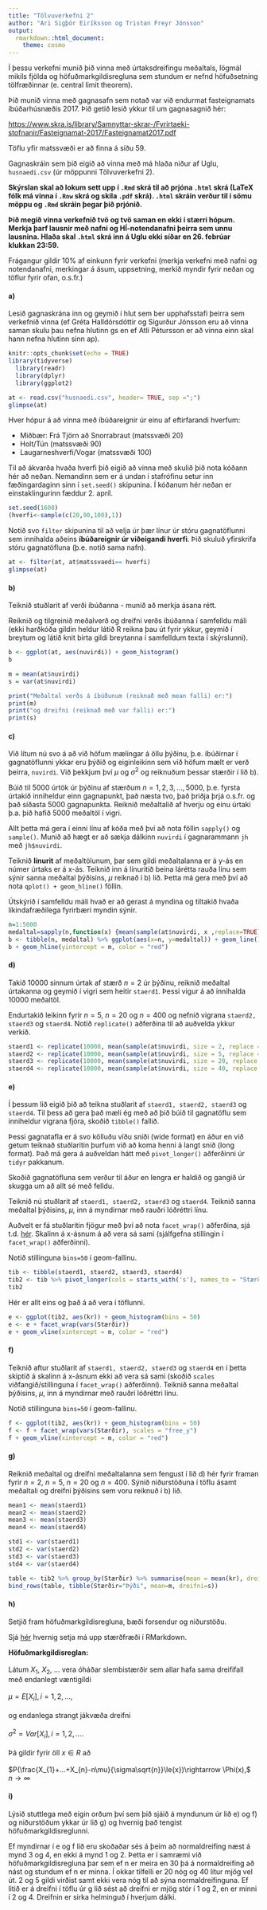 ```yaml
---
title: "Tölvuverkefni 2"
author: "Ari Sigþór Eiríksson og Tristan Freyr Jónsson"
output: 
  rmarkdown::html_document:
    theme: cosmo
---
```


Í þessu verkefni munið þið vinna með úrtaksdreifingu meðaltals,
lögmál mikils fjölda og höfuðmarkgildisregluna sem stundum er nefnd höfuðsetning tölfræðinnar (e. central limit theorem).

Þið munið vinna með gagnasafn sem notað var við endurmat fasteignamats íbúðarhúsnæðis 2017. Þið getið lesið ykkur til um gagnasagnið hér:

<https://www.skra.is/library/Samnyttar-skrar-/Fyrirtaeki-stofnanir/Fasteignamat-2017/Fasteignamat2017.pdf>

Töflu yfir matssvæði er að finna á síðu 59.

Gagnaskráin sem þið eigið að vinna með má hlaða niður af Uglu, `husnaedi.csv` (úr möppunni Tölvuverkefni 2).

**Skýrslan skal að lokum sett upp í ` .Rmd ` skrá til að prjóna ` .html ` skrá (LaTeX fólk má vinna í ` .Rnw ` skrá og skila ` .pdf ` skrá).
` .html ` skráin verður til í sömu möppu og ` .Rmd ` skráin þegar þið prjónið.**

**Þið megið vinna verkefnið tvö og tvö saman en ekki í stærri hópum.
Merkja þarf lausnir með nafni og HÍ-notendanafni þeirra sem unnu lausnina.
Hlaða skal ` .html ` skrá inn á Uglu ekki síðar en 26. febrúar klukkan 23:59.**

Frágangur gildir 10% af einkunn fyrir verkefni
(merkja verkefni með nafni og notendanafni, merkingar á ásum, uppsetning, merkið myndir fyrir neðan og töflur fyrir ofan, o.s.fr.) 

#### a)
Lesið gagnaskrána inn og geymið í hlut sem ber upphafsstafi þeirra sem verkefnið vinna
(ef Gréta Halldórsdóttir og Sigurður Jónsson eru að vinna saman skulu þau nefna hlutinn gs en ef Atli Pétursson er að vinna einn skal hann nefna hlutinn sinn ap).

```r
knitr::opts_chunk$set(echo = TRUE)
library(tidyverse)
  library(readr)
  library(dplyr)
  library(ggplot2)
```

```r
at <- read.csv("husnaedi.csv", header= TRUE, sep =";")
glimpse(at)
```

Hver hópur á að vinna með íbúðareignir úr einu af eftirfarandi hverfum:

- Miðbær: Frá Tjörn að Snorrabraut (matssvæði 20)
- Holt/Tún (matssvæði 90)
- Laugarneshverfi/Vogar (matssvæði 100)

Til að ákvarða hvaða hverfi þið eigið að vinna með skulið þið nota kóðann hér að neðan.
Nemandinn sem er á undan í stafrófinu setur inn fæðingardaginn sinn í `set.seed() ` skipunina.
Í kóðanum hér neðan er einstaklingurinn fæddur 2. apríl.
```r
set.seed(1608)
(hverfi<-sample(c(20,90,100),1))
```

Notið svo `filter` skipunina til að velja úr þær línur úr stóru gagnatöflunni sem innihalda aðeins **íbúðareignir úr viðeigandi hverfi**.
Þið skuluð yfirskrifa stóru gagnatöfluna (þ.e. notið sama nafn). 
```r
at <- filter(at, at$matssvaedi== hverfi)
glimpse(at)
```

#### b)
Teiknið stuðlarit af verði íbúðanna - munið að merkja ásana rétt.

Reiknið og tilgreinið meðalverð og dreifni verðs íbúðanna í samfelldu máli
(ekki harðkóða gildin heldur látið R reikna þau út fyrir ykkur, geymið í breytum og látið knit birta gildi breytanna í samfelldum texta í skýrslunni).

```r
b <- ggplot(at, aes(nuvirdi)) + geom_histogram()
b
```

```r
m = mean(at$nuvirdi)
s = var(at$nuvirdi)
```

```r
print("Meðaltal verðs á íbúðunum (reiknað með mean falli) er:")
print(m)
print("og dreifni (reiknað með var falli) er:")
print(s)
```

#### c)
Við lítum nú svo á að við höfum mælingar á öllu þýðinu, þ.e. íbúðirnar í gagnatöflunni ykkar eru þýðið og eiginleikinn sem við höfum mælt er verð þeirra, `nuvirdi`.
Við þekkjum því $\mu$ og $\sigma^2$ og reiknuðum þessar stærðir í lið b). 

Búið til 5000 úrtök úr þýðinu af stærðum $n = 1, 2, 3, \ldots, 5000$,
þ.e. fyrsta úrtakið inniheldur einn gagnapunkt, það næsta tvo, það þriðja þrjá o.s.fr. og það síðasta 5000 gagnapunkta.
Reiknið meðaltalið af hverju og einu úrtaki þ.a. þið hafið 5000 meðaltöl í vigri.

Allt þetta má gera í einni línu af kóða með því að nota föllin `sapply()` og `sample()`.
Munið að hægt er að sækja dálkinn `nuvirdi` í gagnarammann `jh` með `jh$nuvirdi`.

Teiknið **línurit** af meðaltölunum, þar sem gildi meðaltalanna er á y-ás en númer úrtaks er á x-ás.
Teiknið inn á línuritið beina lárétta rauða línu sem sýnir sanna meðaltal þýðisins, $\mu$ reiknað í b) lið.
Þetta má gera með því að nota `qplot() + geom_hline()` föllin.

Útskýrið í samfelldu máli hvað er að gerast á myndina og tiltakið hvaða líkindafræðilega fyrirbæri myndin sýnir.

```r
n=1:5000
medaltal=sapply(n,function(x) {mean(sample(at$nuvirdi, x ,replace=TRUE))})
b <- tibble(n, medaltal) %>% ggplot(aes(x=n, y=medaltal)) + geom_line()
b + geom_hline(yintercept = m, color = "red")

```


#### d)

Takið 10000 sinnum úrtak af stærð $n = 2$ úr þýðinu, reiknið meðaltal úrtakanna og geymið í vigri sem heitir `staerd1`.
Þessi vigur á að innihalda 10000 meðaltöl.

Endurtakið leikinn fyrir $n = 5, \ n = 20$ og $n = 400$ og nefnið vigrana `staerd2, staerd3 ` og ` staerd4`.
Notið `replicate()` aðferðina til að auðvelda ykkur verkið.

```r
staerd1 <- replicate(10000, mean(sample(at$nuvirdi, size = 2, replace = TRUE)))
staerd2 <- replicate(10000, mean(sample(at$nuvirdi, size = 5, replace = TRUE)))
staerd3 <- replicate(10000, mean(sample(at$nuvirdi, size = 20, replace = TRUE)))
staerd4 <- replicate(10000, mean(sample(at$nuvirdi, size = 40, replace = TRUE)))
```


#### e)
Í þessum lið eigið þið að teikna stuðlarit af ` staerd1, staerd2, staerd3 ` og ` staerd4`.
Til þess að gera það mæli ég með að þið búið til gagnatöflu sem inniheldur vigrana fjóra, skoðið `tibble()` fallið.

Þessi gagnatafla er á svo kölluðu víðu sniði (wide format) en áður en við getum teiknað stuðlaritin þurfum við að koma henni á langt snið (long format).
Það má gera á auðveldan hátt með ` pivot_longer() ` aðferðinni úr ` tidyr ` pakkanum.

Skoðið gagnatöfluna sem verður til áður en lengra er haldið og gangið úr skugga um að allt sé með felldu. 

Teiknið nú stuðlarit af `staerd1, staerd2, staerd3 ` og ` staerd4`.
Teiknið sanna meðaltal þýðisins, $\mu$, inn á myndirnar með rauðri lóðréttri línu.

Auðvelt er fá stuðlaritin fjögur með því að nota ` facet_wrap()` aðferðina, sjá t.d. [hér](http://docs.ggplot2.org/0.9.3.1/facet_wrap.html).
Skalinn á x-ásnum á að vera sá sami (sjálfgefna stillingin í ` facet_wrap()` aðferðinni).

Notið stillinguna `bins=50` í geom-fallinu.

```r
tib <- tibble(staerd1, staerd2, staerd3, staerd4)
tib2 <- tib %>% pivot_longer(cols = starts_with('s'), names_to = "Stærðir", values_to = "kr")
tib2
```

Hér er allt eins og það á að vera í töflunni.

```r
e <- ggplot(tib2, aes(kr)) + geom_histogram(bins = 50)
e <- e + facet_wrap(vars(Stærðir))
e + geom_vline(xintercept = m, color = "red")
```

#### f)
Teiknið aftur stuðlarit af `staerd1, staerd2, staerd3 ` og ` staerd4`
en í þetta skiptið á skalinn á x-ásnum ekki að vera sá sami (skoðið `scales` viðfangið/stillinguna í `facet_wrap()` aðferðinni).
Teiknið sanna meðaltal þýðisins, $\mu$, inn á myndirnar með rauðri lóðréttri línu.

Notið stillinguna `bins=50` í geom-fallinu.

```r
f <- ggplot(tib2, aes(kr)) + geom_histogram(bins = 50)
f <- f + facet_wrap(vars(Stærðir), scales = "free_y")
f + geom_vline(xintercept = m, color = "red")
```


#### g)
Reiknið meðaltal og dreifni meðaltalanna sem fengust í lið d) hér fyrir framan fyrir $n = 2, \ n = 5, \ n = 20$ og $n = 400$.
Sýnið niðurstöðuna í töflu ásamt meðaltali og dreifni þýðisins sem voru reiknuð í b) lið.

```r
mean1 <- mean(staerd1)
mean2 <- mean(staerd2)
mean3 <- mean(staerd3)
mean4 <- mean(staerd4)

std1 <- var(staerd1)
std2 <- var(staerd2)
std3 <- var(staerd3)
std4 <- var(staerd4)

table <- tib2 %>% group_by(Stærðir) %>% summarise(mean = mean(kr), dreifni = var(kr),)
bind_rows(table, tibble(Stærðir="Þýði", mean=m, dreifni=s))
```


#### h)
Setjið fram höfuðmarkgildisregluna, bæði forsendur og niðurstöðu.

Sjá [hér](https://rpruim.github.io/s341/S19/from-class/MathinRmd.html) hvernig setja má upp stærðfræði í RMarkdown.



**Höfuðmarkgildisreglan:** 
\
\
Látum $X_{1}$, $X_{2}$, ... vera óháðar slembistærðir sem allar hafa sama dreififall með endanlegt væntigildi
\
\
$\mu=E[X_{i}], i=1,2,...,$ 
\
\
og endanlega strangt jákvæða dreifni
\
\
$\sigma^{2}=Var[X_{i}], i=1,2,...$.
\
\
Þá gildir fyrir öll $x \in R$ að
\
\
$P(\frac{X_{1}+...+X_{n}-n\mu}{\sigma\sqrt{n}}\le{x})\rightarrow \Phi(x),$ $n \rightarrow \infty$

#### i) 
Lýsið stuttlega með eigin orðum því sem þið sjáið á myndunum úr lið e) og f) og niðurstöðum ykkar úr lið g) og hvernig það tengist höfuðmarkgildisreglunni.

Ef myndirnar í e og f lið eru skoðaðar sés á þeim að normaldreifing næst á mynd 3 og 4, en ekki á mynd 1 og 2. Þetta er í samræmi við höfuðmarkgildisregluna þar sem ef n er meira en 30 þá á normaldreifing að nást og stundum ef n er minna. Í okkar tilfelli er 20 nóg og 40 lítur mjög vel út. 2 og 5 gildi virðist samt ekki vera nóg til að sýna normaldreifinguna. Ef litið er á dreifni í töflu úr g lið sést að dreifni er mjög stór í 1 og 2, en er minni í 2 og 4. Dreifnin er sirka helminguð í hverjum dálki. 
